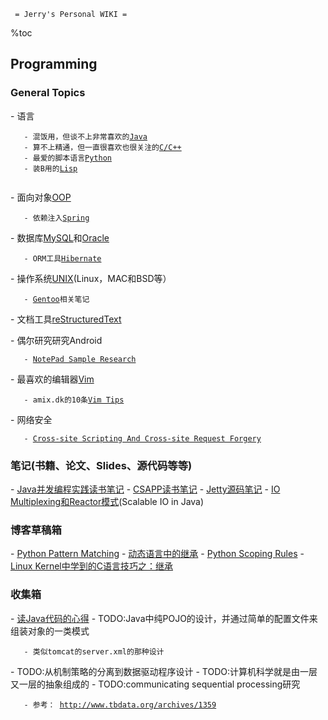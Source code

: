   = Jerry's Personal WIKI =
%toc

== Programming ==
=== General Topics ===
- 语言
    - 混饭用，但谈不上非常喜欢的[[java|Java]]
    - 算不上精通，但一直很喜欢也很关注的[[c-and-cpp|C/C++]]
    - 最爱的脚本语言[[python|Python]]
    - 装B用的[[lisp|Lisp]]
    
- 面向对象[[oop|OOP]]
    - 依赖注入[[spring|Spring]]

- 数据库[[mysql|MySQL]]和[[oracle|Oracle]]
    - ORM工具[[hibernate|Hibernate]]

- 操作系统[[unix|UNIX]](Linux，MAC和BSD等）
    - [[gentoo|Gentoo]]相关笔记

- 文档工具[[restructuredtext|reStructuredText]]

- 偶尔研究研究Android
    - [[notepad-sample-research|NotePad Sample Research]]

- 最喜欢的编辑器[[vim|Vim]]
    - amix.dk的10条[[vim-tips|Vim Tips]]

- 网络安全
    - [[xss-csrf|Cross-site Scripting And Cross-site Request Forgery]]

=== 笔记(书籍、论文、Slides、源代码等等) ===
- [[book-notes-jcip|Java并发编程实践读书笔记]]
- [[book-notes-csipp|CSAPP读书笔记]] 
- [[source-notes-jetty|Jetty源码笔记]]
- [[io-multiplexing-reactor|IO Multiplexing和Reactor模式]](Scalable IO in Java)

=== 博客草稿箱 ===
- [[python-pattern-matching|Python Pattern Matching]]
- [[dynamic-lang-inheritance|动态语言中的继承]]
- [[python-scoping-rules|Python Scoping Rules]]
- [[c-inheritance-kernel|Linux Kernel中学到的C语言技巧之：继承]]

=== 收集箱 ===
- [[reading-java-source-code|读Java代码的心得]]
- TODO:Java中纯POJO的设计，并通过简单的配置文件来组装对象的一类模式
    - 类似tomcat的server.xml的那种设计
- TODO:从机制策略的分离到数据驱动程序设计
- TODO:计算机科学就是由一层又一层的抽象组成的
- TODO:communicating sequential processing研究
    - 参考： http://www.tbdata.org/archives/1359
